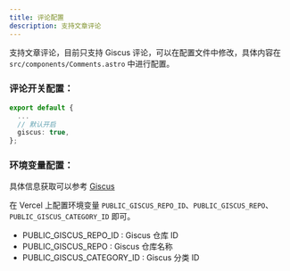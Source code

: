```yaml
---
title: 评论配置
description: 支持文章评论
---
```


支持文章评论，目前只支持 Giscus 评论，可以在配置文件中修改，具体内容在 `src/components/Comments.astro` 中进行配置。


### 评论开关配置：

```ts title="src/config/index.ts"
export default {
  ...
  // 默认开启
  giscus: true,
};

```

### 环境变量配置：

具体信息获取可以参考 [Giscus](https://giscus.app/zh-CN)

在 Vercel 上配置环境变量 `PUBLIC_GISCUS_REPO_ID`、`PUBLIC_GISCUS_REPO`、`PUBLIC_GISCUS_CATEGORY_ID` 即可。

- PUBLIC_GISCUS_REPO_ID : Giscus 仓库 ID
- PUBLIC_GISCUS_REPO : Giscus 仓库名称
- PUBLIC_GISCUS_CATEGORY_ID : Giscus 分类 ID
